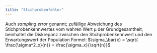 ```yaml
---
title: "Stichprobenfehler"
---
```


Auch *sampling error* genannt; zufällige Abweichung des Stichprobenkennwertes vom wahren Wert μ der Grundgesamtheit; beinhaltet die Diskrepanz zwischen den Stichprobenkennwert und den Erwartungswert der Population
Formel: $\sigma_\bar{x} = \sqrt{ \frac{\sigma^2_x}{n}} = \frac{\sigma_x}{\sqrt{n}}$



